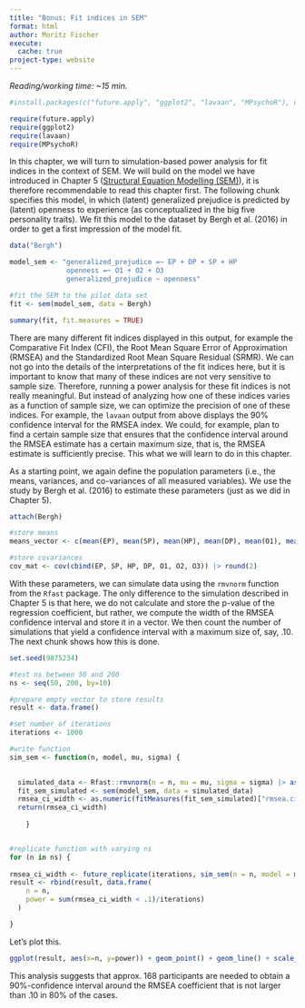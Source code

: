 ```yaml
---
title: "Bonus: Fit indices in SEM"
format: html
author: Moritz Fischer
execute:
  cache: true
project-type: website
---
```


*Reading/working time: ~15 min.*

```r

#install.packages(c("future.apply", "ggplot2", "lavaan", "MPsychoR"), dependencies = TRUE)

require(future.apply)
require(ggplot2)
require(lavaan)
require(MPsychoR)

```

In this chapter, we will turn to simulation-based power analysis for fit indices in the context of SEM. We will build on the model we have introduced in Chapter 5 ([Structural Equation Modelling (SEM)](SEM.qmd)), it is therefore recommendable to read this chapter first.  The following chunk specifies this model, in which (latent) generalized prejudice is predicted by (latent) openness to experience (as conceptualized in the big five personality traits). We fit this model to the dataset by Bergh et al. (2016) in order to get a first impression of the model fit.

```r

data("Bergh")

model_sem <- "generalized_prejudice =~ EP + DP + SP + HP
              openness =~ O1 + O2 + O3
              generalized_prejudice ~ openness"

#fit the SEM to the pilot data set
fit <- sem(model_sem, data = Bergh)

summary(fit, fit.measures = TRUE)

```

There are many different fit indices displayed in this output, for example the  Comparative Fit Index (CFI), the Root Mean Square Error of Approximation (RMSEA) and the Standardized Root Mean Square Residual (SRMR). We can not go into the details of the interpretations of the fit indices here, but it is important to know that many of these indices are not very sensitive to sample size. Therefore, running a power analysis for these fit indices is not really meaningful. But instead of analyzing how one of these indices varies as a function of sample size, we can optimize the precision of one of these indices. For example, the `lavaan` output from above displays the 90% confidence interval for the RMSEA index. We could, for example, plan to find a certain sample size that ensures that the confidence interval around the RMSEA estimate has a certain maximum size, that is, the RMSEA estimate is sufficiently precise. This what we will learn to do in this chapter. 

As a starting point, we again define the population parameters (i.e., the means, variances, and co-variances of all measured variables). We use the study by Bergh et al. (2016) to estimate these parameters (just as we did in Chapter 5).

```r

attach(Bergh)

#store means
means_vector <- c(mean(EP), mean(SP), mean(HP), mean(DP), mean(O1), mean(O2), mean(O3)) |> round(2)

#store covariances
cov_mat <- cov(cbind(EP, SP, HP, DP, O1, O2, O3)) |> round(2)

```

With these parameters, we can simulate data using the `rmvnorm` function from the `Rfast` package. The only difference to the simulation described in Chapter 5 is that here, we do not calculate and store the p-value of the regression coefficient, but rather, we compute the width of the RMSEA confidence interval and store it in a vector. We then count the number of simulations that yield a confidence interval with a maximum size of, say, .10. The next chunk shows how this is done. 

```r

set.seed(9875234)

#test ns between 50 and 200
ns <- seq(50, 200, by=10) 

#prepare empty vector to store results
result <- data.frame()

#set number of iterations
iterations <- 1000

#write function
sim_sem <- function(n, model, mu, sigma) {
  

  simulated_data <- Rfast::rmvnorm(n = n, mu = mu, sigma = sigma) |> as.data.frame()
  fit_sem_simulated <- sem(model_sem, data = simulated_data)
  rmsea_ci_width <- as.numeric(fitMeasures(fit_sem_simulated)["rmsea.ci.upper"] - fitMeasures(fit_sem_simulated)["rmsea.ci.lower"])
  return(rmsea_ci_width)
  
    }


#replicate function with varying ns
for (n in ns) {  
  
rmsea_ci_width <- future_replicate(iterations, sim_sem(n = n, model = model_sem, mu = means_vector, sigma = cov_mat), future.seed=TRUE)  
result <- rbind(result, data.frame(
    n = n,
    power = sum(rmsea_ci_width < .1)/iterations)
  )

}
```

Let's plot this. 

```r

ggplot(result, aes(x=n, y=power)) + geom_point() + geom_line() + scale_x_continuous(n.breaks = 18, limits = c(30,200)) + scale_y_continuous(n.breaks = 10, limits = c(0,1)) + geom_hline(yintercept= 0.8, color = "red")

```

This analysis suggests that approx. 168 participants are needed to obtain a 90%-confidence interval around the RMSEA coefficient that is not larger than .10 in 80% of the cases. 


